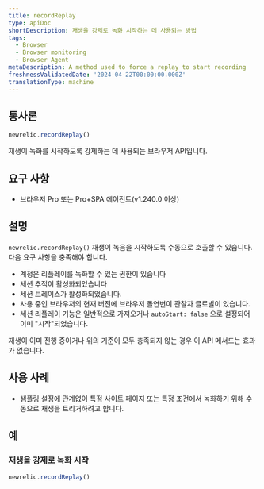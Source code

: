 ```yaml
---
title: recordReplay
type: apiDoc
shortDescription: 재생을 강제로 녹화 시작하는 데 사용되는 방법
tags:
  - Browser
  - Browser monitoring
  - Browser Agent
metaDescription: A method used to force a replay to start recording
freshnessValidatedDate: '2024-04-22T00:00:00.000Z'
translationType: machine
---
```


## 통사론

```js
newrelic.recordReplay()
```

재생이 녹화를 시작하도록 강제하는 데 사용되는 브라우저 API입니다.

## 요구 사항

* 브라우저 Pro 또는 Pro+SPA 에이전트(v1.240.0 이상)

## 설명

`newrelic.recordReplay()` 재생이 녹음을 시작하도록 수동으로 호출할 수 있습니다. 다음 요구 사항을 충족해야 합니다.

* 계정은 리플레이를 녹화할 수 있는 권한이 있습니다
* 세션 추적이 활성화되었습니다
* 세션 트레이스가 활성화되었습니다.
* 사용 중인 브라우저의 현재 버전에 브라우저 돌연변이 관찰자 글로벌이 있습니다.
* 세션 리플레이 기능은 일반적으로 가져오거나 `autoStart: false` 으로 설정되어 이미 "시작"되었습니다.

재생이 이미 진행 중이거나 위의 기준이 모두 충족되지 않는 경우 이 API 메서드는 효과가 없습니다.

## 사용 사례

* 샘플링 설정에 관계없이 특정 사이트 페이지 또는 특정 조건에서 녹화하기 위해 수동으로 재생을 트리거하려고 합니다.

## 예

### 재생을 강제로 녹화 시작

```js
newrelic.recordReplay()
```